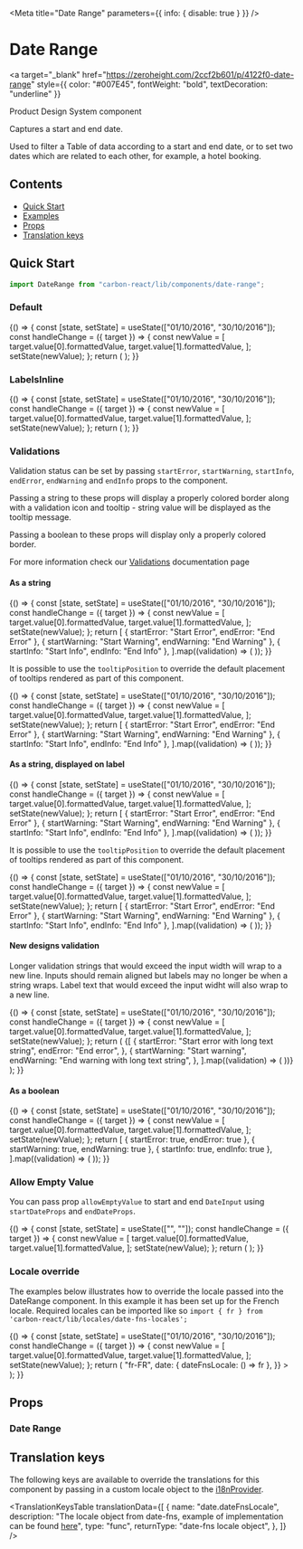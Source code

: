 

<Meta title="Date Range" parameters={{ info: { disable: true } }} />

# Date Range

<a
  target="_blank"
  href="https://zeroheight.com/2ccf2b601/p/4122f0-date-range"
  style={{ color: "#007E45", fontWeight: "bold", textDecoration: "underline" }}
>
  Product Design System component
</a>

Captures a start and end date.

Used to filter a Table of data according to a start and end date, or to set two dates which are related to each other, for example, a hotel booking.

## Contents

- [Quick Start](#quick-start)
- [Examples](#examples)
- [Props](#props)
- [Translation keys](#translation-keys)

## Quick Start

```javascript
import DateRange from "carbon-react/lib/components/date-range";
```

### Default

<Canvas>
  <Story name="default">
    {() => {
      const [state, setState] = useState(["01/10/2016", "30/10/2016"]);
      const handleChange = ({ target }) => {
        const newValue = [
          target.value[0].formattedValue,
          target.value[1].formattedValue,
        ];
        setState(newValue);
      };
      return (
        <DateRange
          startLabel="Start"
          endLabel="End"
          onChange={handleChange}
          value={state}
        />
      );
    }}
  </Story>
</Canvas>

### LabelsInline

<Canvas>
  <Story name="labelsInline">
    {() => {
      const [state, setState] = useState(["01/10/2016", "30/10/2016"]);
      const handleChange = ({ target }) => {
        const newValue = [
          target.value[0].formattedValue,
          target.value[1].formattedValue,
        ];
        setState(newValue);
      };
      return (
        <DateRange
          startLabel="Start"
          endLabel="End"
          onChange={handleChange}
          value={state}
          labelsInline
        />
      );
    }}
  </Story>
</Canvas>

### Validations

Validation status can be set by passing `startError`, `startWarning`, `startInfo`, `endError`, `endWarning` and `endInfo` props to the component.

Passing a string to these props will display a properly colored border along with a validation icon and tooltip - string value will be displayed as the tooltip message.

Passing a boolean to these props will display only a properly colored border.

For more information check our [Validations](?path=/docs/documentation-validations--page "Validations") documentation page

#### As a string

<Canvas>
  <Story name="validations - string - component">
    {() => {
      const [state, setState] = useState(["01/10/2016", "30/10/2016"]);
      const handleChange = ({ target }) => {
        const newValue = [
          target.value[0].formattedValue,
          target.value[1].formattedValue,
        ];
        setState(newValue);
      };
      return [
        { startError: "Start Error", endError: "End Error" },
        { startWarning: "Start Warning", endWarning: "End Warning" },
        { startInfo: "Start Info", endInfo: "End Info" },
      ].map((validation) => (
        <DateRange
          key={`${Object.keys(validation)[0]}-string-component`}
          startLabel="Start"
          endLabel="End"
          onChange={handleChange}
          value={state}
          {...validation}
        />
      ));
    }}
  </Story>
</Canvas>

It is possible to use the `tooltipPosition` to override the default placement of tooltips rendered as part of this component.

<Canvas>
  <Story
    name="validations - string - with tooltipPosition overriden - component"
    parameters={{ chromatic: { disable: true } }}
  >
    {() => {
      const [state, setState] = useState(["01/10/2016", "30/10/2016"]);
      const handleChange = ({ target }) => {
        const newValue = [
          target.value[0].formattedValue,
          target.value[1].formattedValue,
        ];
        setState(newValue);
      };
      return [
        { startError: "Start Error", endError: "End Error" },
        { startWarning: "Start Warning", endWarning: "End Warning" },
        { startInfo: "Start Info", endInfo: "End Info" },
      ].map((validation) => (
        <DateRange
          key={`${Object.keys(validation)[0]}-string-component`}
          startLabel="Start"
          endLabel="End"
          value={state}
          onChange={handleChange}
          {...validation}
          tooltipPosition="top"
        />
      ));
    }}
  </Story>
</Canvas>

#### As a string, displayed on label

<Canvas>
  <Story name="validations - string - label">
    {() => {
      const [state, setState] = useState(["01/10/2016", "30/10/2016"]);
      const handleChange = ({ target }) => {
        const newValue = [
          target.value[0].formattedValue,
          target.value[1].formattedValue,
        ];
        setState(newValue);
      };
      return [
        { startError: "Start Error", endError: "End Error" },
        { startWarning: "Start Warning", endWarning: "End Warning" },
        { startInfo: "Start Info", endInfo: "End Info" },
      ].map((validation) => (
        <DateRange
          key={`${Object.keys(validation)[0]}-string-label`}
          startLabel="Start"
          endLabel="End"
          value={state}
          onChange={handleChange}
          validationOnLabel
          {...validation}
        />
      ));
    }}
  </Story>
</Canvas>

It is possible to use the `tooltipPosition` to override the default placement of tooltips rendered as part of this component.

<Canvas>
  <Story
    name="validations - string - with tooltipPosition overriden - label"
    parameters={{ chromatic: { disable: true } }}
  >
    {() => {
      const [state, setState] = useState(["01/10/2016", "30/10/2016"]);
      const handleChange = ({ target }) => {
        const newValue = [
          target.value[0].formattedValue,
          target.value[1].formattedValue,
        ];
        setState(newValue);
      };
      return [
        { startError: "Start Error", endError: "End Error" },
        { startWarning: "Start Warning", endWarning: "End Warning" },
        { startInfo: "Start Info", endInfo: "End Info" },
      ].map((validation) => (
        <DateRange
          key={`${Object.keys(validation)[0]}-string-label`}
          startLabel="Start"
          endLabel="End"
          value={state}
          onChange={handleChange}
          validationOnLabel
          {...validation}
          tooltipPosition="top"
        />
      ));
    }}
  </Story>
</Canvas>

#### New designs validation

Longer validation strings that would exceed the input width will wrap to a new line. Inputs
should remain aligned but labels may no longer be when a string wraps. Label text that would
exceed the input widht will also wrap to a new line.

<Canvas>
  <Story name="validations - string - new design">
    {() => {
      const [state, setState] = useState(["01/10/2016", "30/10/2016"]);
      const handleChange = ({ target }) => {
        const newValue = [
          target.value[0].formattedValue,
          target.value[1].formattedValue,
        ];
        setState(newValue);
      };
      return (
        <CarbonProvider validationRedesignOptIn>
          {[
            {
              startError: "Start error with long text string",
              endError: "End error",
            },
            {
              startWarning: "Start warning",
              endWarning: "End warning with long text string",
            },
          ].map((validation) => (
            <DateRange
              key={`${Object.keys(validation)[0]}-string-component`}
              startLabel="Start"
              endLabel="End"
              onChange={handleChange}
              value={state}
              {...validation}
              m={4}
            />
          ))}
        </CarbonProvider>
      );
    }}
  </Story>
</Canvas>

#### As a boolean

<Canvas>
  <Story name="validations - boolean">
    {() => {
      const [state, setState] = useState(["01/10/2016", "30/10/2016"]);
      const handleChange = ({ target }) => {
        const newValue = [
          target.value[0].formattedValue,
          target.value[1].formattedValue,
        ];
        setState(newValue);
      };
      return [
        { startError: true, endError: true },
        { startWarning: true, endWarning: true },
        { startInfo: true, endInfo: true },
      ].map((validation) => (
        <DateRange
          key={`${Object.keys(validation)[0]}-boolean-component`}
          startLabel="Start"
          endLabel="End"
          value={state}
          onChange={handleChange}
          {...validation}
        />
      ));
    }}
  </Story>
</Canvas>

### Allow Empty Value

You can pass prop `allowEmptyValue` to start and end `DateInput` using `startDateProps` and `endDateProps`.

<Canvas>
  <Story name="allowEmptyValue">
    {() => {
      const [state, setState] = useState(["", ""]);
      const handleChange = ({ target }) => {
        const newValue = [
          target.value[0].formattedValue,
          target.value[1].formattedValue,
        ];
        setState(newValue);
      };
      return (
        <DateRange
          startLabel="Start"
          endLabel="End"
          value={state}
          startDateProps={{
            allowEmptyValue: true,
          }}
          endDateProps={{
            allowEmptyValue: true,
          }}
          onChange={handleChange}
        />
      );
    }}
  </Story>
</Canvas>

### Locale override

The examples below illustrates how to override the locale passed into the DateRange component. In this example it has been set up for
the French locale. Required locales can be imported like so `import { fr } from 'carbon-react/lib/locales/date-fns-locales';`

<Canvas>
  <Story
    name="locale override - example implementation"
    parameters={{ chromatic: { disable: true } }}
  >
    {() => {
      const [state, setState] = useState(["01/10/2016", "30/10/2016"]);
      const handleChange = ({ target }) => {
        const newValue = [
          target.value[0].formattedValue,
          target.value[1].formattedValue,
        ];
        setState(newValue);
      };
      return (
        <I18nProvider
          locale={{
            locale: () => "fr-FR",
            date: { dateFnsLocale: () => fr },
          }}
        >
          <DateRange
            startLabel="Start"
            endLabel="End"
            value={state}
            onChange={handleChange}
          />
        </I18nProvider>
      );
    }}
  </Story>
</Canvas>

## Props

### Date Range

<StyledSystemProps of={DateRange} noHeader margin />

## Translation keys

The following keys are available to override the translations for this component by passing in a custom locale object to the
[i18nProvider](https://carbon.sage.com/?path=/story/documentation-i18n--page).

<TranslationKeysTable
  translationData={[
    {
      name: "date.dateFnsLocale",
      description:
        "The locale object from date-fns, example of implementation can be found [here](#locale-override)",
      type: "func",
      returnType: "date-fns locale object",
    },
  ]}
/>
